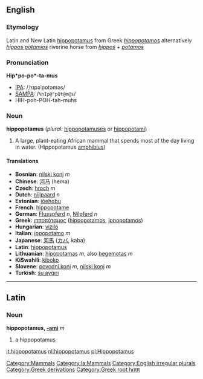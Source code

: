 {{wikipedia}}
==English==
[[Category:Mammals]]
===Etymology===
Latin and New Latin [[hippopotamus]] from Greek ''[[hippopotamos]]'' alternatively ''[[hippos potamios]]'' riverine horse from ''[[hippos]]'' + ''[[potamos]]''

===Pronunciation===
'''Hip*po-po*-ta-mus'''
*[[IPA]]: /ˌhɪpəˈpɒtəməs/
*[[SAMPA]]: /<tt>%hIp@"pQt@m@s</tt>/
*HIH-poh-POH-tah-muhs

===Noun===
'''hippopotamus''' (''plural:'' [[hippopotamuses]] or [[hippopotami]])
# A large, plant-eating African mammal that spends most of the day living in water. (Hippopotamus  [[amphibius]])

====Translations====
*'''Bosnian''': [[nilski konj]] ''m''
*'''Chinese''': [[河马]] (hema)
*'''Czech''': [[hroch]] ''m''
*'''Dutch''': [[nijlpaard]] ''n''
*'''Estonian''': [[jõehobu]]
*'''French''': [[hippopotame]]
*'''German''': [[Flusspferd]] ''n'', [[Nilpferd]] ''n''
*'''Greek''': [[ιπποπόταμος]] ([[hippopotamos]], [[ippopotamos]])
*'''Hungarian''': [[viziló]]
*'''Italian''': [[ippopotamo]] ''m''
*'''Japanese''': [[河馬]] ([[カバ]], kaba)
*'''Latin''': [[hippopotamus]]
*'''Lithuanian''': [[hipopotamas]] ''m'', also [[begemotas]] ''m''
*'''KiSwahili''': [[kiboko]]
*'''Slovene''': [[povodni konj]] ''m'', [[nilski konj]] ''m''
*'''Turkish''': [[su aygırı]]
----

==Latin==
[[Category:la:Mammals]]
===Noun===
'''hippopotamus, [[Wiktionary Appendix:Latin second declension|-ami]]''' ''m''

#a hippopotamus

[[Category:English irregular plurals]]
[[Category:Greek derivations]]
[[Category:Greek root hιππ]]
[[it:hippopotamus]]
[[nl:hippopotamus]]
[[pl:Hippopotamus]]